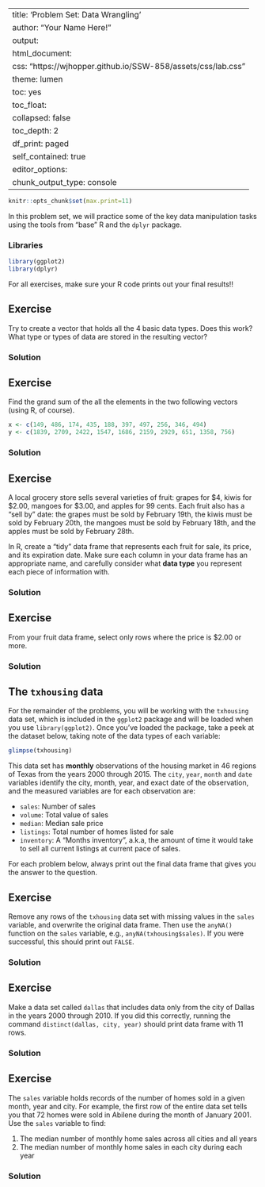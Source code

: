 
---
title: 'Problem Set: Data Wrangling'
author: "Your Name Here!"
output:
  html_document:
    css: "https://wjhopper.github.io/SSW-858/assets/css/lab.css"
    theme: lumen
    toc: yes
    toc_float:
      collapsed: false
    toc_depth: 2
    df_print: paged
    self_contained: true
editor_options: 
  chunk_output_type: console
---

```r
knitr::opts_chunk$set(max.print=11)
```

In this problem set, we will practice some of the key data manipulation tasks using the tools from "base" R and the `dplyr` package.

### Libraries
```r
library(ggplot2)
library(dplyr)
```

<div class="attention">
For all exercises, make sure your R code prints out your final results!!
</div>

## Exercise

Try to create a vector that holds all the 4 basic data types. Does this work? What type or types of data are stored in the resulting vector?

### Solution


## Exercise
Find the grand sum of the all the elements in the two following vectors (using R, of course).

```r
x <- c(149, 486, 174, 435, 188, 397, 497, 256, 346, 494)
y <- c(1839, 2709, 2422, 1547, 1686, 2159, 2929, 651, 1358, 756)
```

### Solution


## Exercise
A local grocery store sells several varieties of fruit: grapes for $4, kiwis for $2.00, mangoes for $3.00, and apples for 99 cents. Each fruit also has a "sell by" date: the grapes must be sold by February 19th, the kiwis must be sold by February 20th, the mangoes must be sold by February 18th, and the apples must be sold by February 28th. 

In R, create a "tidy" data frame that represents each fruit for sale, its price, and its expiration date. Make sure each column in your data frame has an appropriate name, and carefully consider what **data type** you represent each piece of information with.

### Solution


## Exercise
From your fruit data frame, select only rows where the price is $2.00 or more.

### Solution


## The `txhousing` data
For the remainder of the problems, you will be working with the `txhousing` data set, which is included in the `ggplot2` package and will be loaded when you use `library(ggplot2)`. Once you've loaded the package, take a peek at the dataset below, taking note of the data types of each variable:

```r
glimpse(txhousing)
```

This data set has **monthly** observations of the housing market in 46 regions of Texas from the years 2000 through 2015. The `city`, `year`, `month` and `date` variables identify the city, month, year, and exact date of the observation, and the measured variables are for each observation are:

- `sales`: Number of sales
- `volume`: Total value of sales
- `median`: Median sale price
- `listings`: Total number of homes listed for sale
- `inventory`: A "Months inventory", a.k.a, the amount of time it would take to sell all current listings at current pace of sales.

<div class="attention">
For each problem below, always print out the final data frame that gives you the answer to the question.
</div>


## Exercise
Remove any rows of the `txhousing` data set with missing values in the `sales` variable, and overwrite the original data frame. Then use the `anyNA()` function on the `sales` variable, e.g., `anyNA(txhousing$sales)`. If you were successful, this should print out `FALSE`.

### Solution


## Exercise
Make a data set called `dallas` that includes data only from the city of Dallas in the years 2000 through 2010. If you did this correctly, running the command `distinct(dallas, city, year)` should print data frame with 11 rows.

### Solution


## Exercise
The `sales` variable holds records of the number of homes sold in a given month, year and city. For example, the first row of the entire data set tells you that 72 homes were sold in Abilene during the month of January 2001. Use the `sales` variable to find:

1. The median number of monthly home sales across all cities and all years
2. The median number of monthly home sales in each city during each year

### Solution
